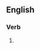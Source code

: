 ==English==

===Verb===
{{head|en|present participle}}

# {{present participle of|deleverage|lang=en|nocat=1}}